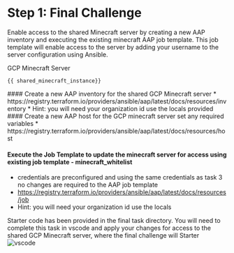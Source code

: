 # Step 1: Final Challenge
Enable access to the shared Minecraft server by creating a new AAP inventory and executing the existing minecraft AAP job template.
This job template will enable access to the server by adding your username to the server configuration using Ansible.

GCP Minecraft Server
```
{{ shared_minecraft_instance}}
```
<Task id="final_task">
 #### Create a new AAP inventory for the shared GCP Minecraft server
 * https://registry.terraform.io/providers/ansible/aap/latest/docs/resources/inventory
 * Hint: you will need your organization id use the locals provided
#### Create a new AAP host for the GCP minecraft server set any required variables
* https://registry.terraform.io/providers/ansible/aap/latest/docs/resources/host

#### Execute the Job Template to update the minecraft server for access using existing job template - minecraft_whitelist
* credentials are preconfigured and using the same credentials as task 3 no changes are required to the AAP job template
* https://registry.terraform.io/providers/ansible/aap/latest/docs/resources/job
* Hint: you will need your organization id use the locals

Starter code has been provided in the final task directory. You will need to
complete this task in vscode and apply your changes for access to the shared GCP Minecraft server, where the final challenge will Starter
![vscode](https://dl.dropbox.com/scl/fi/joo63fextc6j4yhsv8sy1/vscode.png?rlkey=pd7lz40k3kegnjbw56etrr6kb&st=9r8gav95&dl=0)
</Task>